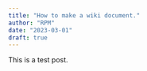 ```yaml
---
title: "How to make a wiki document."
author: "RPM"
date: "2023-03-01"
draft: true
---
```


This is a test post.
